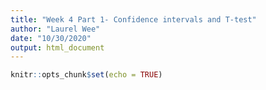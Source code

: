 ```yaml
---
title: "Week 4 Part 1- Confidence intervals and T-test"
author: "Laurel Wee"
date: "10/30/2020"
output: html_document
---
```


```r
knitr::opts_chunk$set(echo = TRUE)
```

